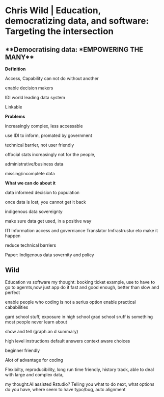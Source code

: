 # Chris Wild | Education, democratizing data, and software: Targeting the intersection {-}

## **Democratising data: *EMPOWERING THE MANY**

**Definition**

Access, Capability can not do without another

enable decision makers 

IDI world leading data system

Linkable

**Problems**

increasingly complex, less accessable

use IDI to inform, promated by government

technical barrier, not user friendly

offocial stats increasingly not for the people, 

administrative/business data 

missing/incomplete data

**What we can do about it**

data informed decision to population

once data is lost, you cannot get it back

indigenous data sovereignty

make sure data get used, in a positive way

ITI
Information access and governiance
Translator 
Imfrastrustur eto make it happen

reduce technical barriers

Paper: Indigenous data sovernity and policy



## Wild

Education vs software
my thought: booking ticket example, use to have to go to agernts,now just app
do it fast and good enough, better than slow and perfect

enable people who coding is not a serius option
enable practical cababilities

gard school stuff, exposure in high school
grad school sruff is something most people never learn about

show and tell (graph an d summary)

high level instructions
default answers
context aware choices

beginner friendly

Alot of advantage for coding

Flexibilty, reproducibility, long run time friendly, history track, able to deal with large and complex data, 

my thought:AI assisted Rstudio? Telling you what to do next, what options do you have, where seem to have typo/bug, auto alignment


















